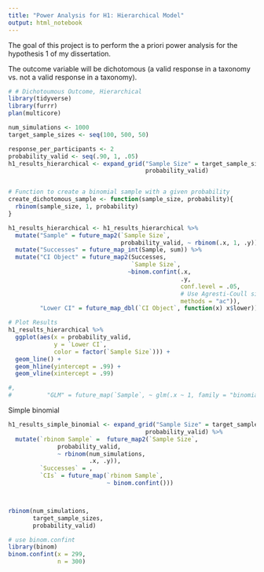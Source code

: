 ```yaml
---
title: "Power Analysis for H1: Hierarchical Model"
output: html_notebook
---
```


The goal of this project is to perform the a priori power analysis for the hypothesis 1 of my dissertation.

The outcome variable will be dichotomous (a valid response in a taxonomy vs. not a valid response in a taxonomy).


```r
# # Dichotoumous Outcome, Hierarchical
library(tidyverse)
library(furrr)
plan(multicore)

num_simulations <- 1000
target_sample_sizes <- seq(100, 500, 50)

response_per_participants <- 2
probability_valid <- seq(.90, 1, .05)
h1_results_hierarchical <- expand_grid("Sample Size" = target_sample_sizes,
                                       probability_valid)


# Function to create a binomial sample with a given probability
create_dichotomous_sample <- function(sample_size, probability){
  rbinom(sample_size, 1, probability) 
}

h1_results_hierarchical <- h1_results_hierarchical %>%
  mutate("Sample" = future_map2(`Sample Size`,
                                probability_valid, ~ rbinom(.x, 1, .y))) %>%
  mutate("Successes" = future_map_int(Sample, sum)) %>%
  mutate("CI Object" = future_map2(Successes,
                                   `Sample Size`,
                                  ~binom.confint(.x,
                                                 .y,
                                                 conf.level = .05,
                                                 # Use Agresti-Coull since this gives the most conservative value to extreme probabiltiy approaching 1
                                                 methods = "ac")),
         "Lower CI" = future_map_dbl(`CI Object`, function(x) x$lower))

# Plot Results
h1_results_hierarchical %>%
  ggplot(aes(x = probability_valid,
             y = `Lower CI`,
             color = factor(`Sample Size`))) +
  geom_line() +
  geom_hline(yintercept = .99) +
  geom_vline(xintercept = .99)

#,
#          "GLM" = future_map(`Sample`, ~ glm(.x ~ 1, family = "binomial")))
```


Simple binomial
```r
h1_results_simple_binomial <- expand_grid("Sample Size" = target_sample_sizes,
                                       probability_valid) %>%
  mutate(`rbinom Sample` =  future_map2(`Sample Size`,
              probability_valid,
              ~ rbinom(num_simulations,
                       .x, .y)),
         `Successes` = ,
         `CIs` = future_map(`rbinom Sample`,
                            ~ binom.confint()))



rbinom(num_simulations,
       target_sample_sizes,
       probability_valid)

# use binom.confint
library(binom)
binom.confint(x = 299,
              n = 300)
```

